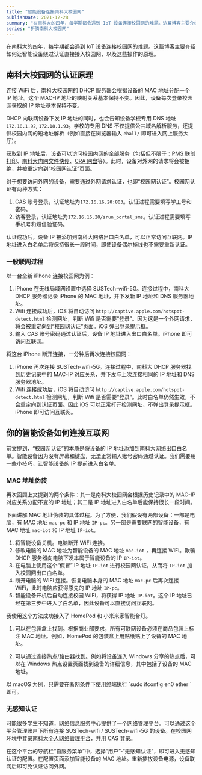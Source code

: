 ```yaml
---
title: "智能设备连接南科大校园网"
publishDate: 2021-12-28
summary: "在南科大的四年，每学期都会遇到 IoT 设备连接校园网的难题。这篇博客主要介绍如何让智能设备绕过认证直接接入校园网，以及这些操作的原理。"
series: "折腾南科大校园网"
---
```


在南科大的四年，每学期都会遇到 IoT 设备连接校园网的难题。这篇博客主要介绍如何让智能设备绕过认证直接接入校园网，以及这些操作的原理。

## 南科大校园网的认证原理

连接 WiFi 后，南科大校园网的 DHCP 服务器会根据设备的 MAC 地址分配一个 IP 地址。这个 MAC-IP 地址的映射关系基本保持不变。因此，设备每次登录校园网获取的 IP 地址基本保持不变。

<Dialog>
  学计算机网络的同学们期末考试前记得背一下 DHCP 的全称。不用谢~
</Dialog>

DHCP 向联网设备下发 IP 地址的同时，也会告知设备学校专用 DNS 地址 `172.18.1.92`, `172.18.1.93`。学校的专用 DNS 不仅提供公共域名解析服务，还提供校园内网的短地址解析（例如直接在浏览器输入 `ehall/` 即可进入网上服务大厅）。

获取到 IP 地址后，设备可以访问校园内网的全部服务（包括但不限于：[PMS 联创打印](http://pms.sustech.edu.cn)、[南科大内网文件快传](https://send.cra.moe)、[CRA 网盘](https://dl.cra.moe)等）。此时，设备对外网的请求将会被拒绝，并被重定向到“校园网认证”页面。

对于想要访问外网的设备，需要通过外网请求认证，也即“校园网认证”。校园网认证有两种方式：

1. CAS 账号登录，认证地址为`172.16.16.20:803`。认证过程需要填写学工号和密码。
2. 访客登录，认证地址为`172.16.16.20/srun_portal_sms`。认证过程需要填写手机号和短信验证码。

认证成功后，设备 IP 被添加到南科大网络出口白名单，可以正常访问互联网。IP 地址进入白名单后将保持很长一段时间，即使设备偶尔掉线也不需要重新认证。

### 一般联网过程

以一台全新 iPhone 连接校园网为例：

1. iPhone 在无线局域网设置中选择 SUSTech-wifi-5G。连接过程中，南科大 DHCP 服务器记录 iPhone 的 MAC 地址，并下发新 IP 地址和 DNS 服务器地址。
2. Wifi 连接成功后，iOS 将自动访问 `http://captive.apple.com/hotspot-detect.html` 检测网址，判断 Wifi 是否需要“登录”。因为这是一个外网请求，将会被重定向到“校园网认证”页面。iOS 弹出登录提示框。
3. 输入 CAS 账号密码通过认证后，设备 IP 地址进入出口白名单。iPhone 即可访问互联网。

将这台 iPhone 断开连接，一分钟后再次连接校园网：

1. iPhone 再次连接 SUSTech-wifi-5G。连接过程中，南科大 DHCP 服务器找到历史记录中的 MAC-IP 对应关系，并下发与上次连接相同的 IP 地址和 DNS 服务器地址。
2. Wifi 连接成功后，iOS 将自动访问 `http://captive.apple.com/hotspot-detect.html` 检测网址，判断 Wifi 是否需要“登录”。此时白名单仍然生效，不会重定向到认证页面。因此 iOS 可以正常打开检测网址，不弹出登录提示框。iPhone 即可访问互联网。

## 你的智能设备如何连接互联网

前文提到，“校园网认证”的本质是将设备的 IP 地址添加到南科大网络出口白名单。智能设备因为没有屏幕和键盘，无法正常输入账号密码通过认证。我们需要用一些小技巧，让智能设备的 IP 提前进入白名单。

### MAC 地址伪装

再次回顾上文提到的两个条件：其一是南科大校园网会根据历史记录中的 MAC-IP 对应关系分配不变的 IP 地址；其二是 IP 地址进入白名单后能保持很长一段时间。

下面讲解 MAC 地址伪装的具体过程。为了方便，我们假设有两部设备：一部是电脑，有 MAC 地址 `mac-pc` 和 IP 地址 `IP-pc`。另一部是需要联网的智能设备，有 MAC 地址 `mac-iot` 和 IP 地址 `IP-iot`。

1. 将智能设备关机。电脑断开 WiFi 连接。
2. 修改电脑的 MAC 地址为智能设备的 MAC 地址 `mac-iot` ，再连接 WiFi。欺骗 DHCP 服务器向电脑下发本属于智能设备的 IP `IP-iot`。
3. 在电脑上使用这个“假冒” IP 地址 `IP-iot` 进行校园网认证，从而将 `IP-iot` 加入校园网出口白名单。
4. 断开电脑的 WiFi 连接。恢复电脑本身的 MAC 地址 `mac-pc` 后再次连接 WiFi，此时电脑应获得原先的 IP 地址 `IP-pc`。
5. 智能设备开机后自动连接校园 WiFi，将获得 IP 地址 `IP-iot`。这个 IP 地址已经在第三步中进入了白名单，因此设备可以直接访问互联网。

我使用这个方法成功接入了 HomePod 和 小米米家智能台灯。

<div className="flex flex-col space-y-2">
<Callout icon="💡" title="如何获取智能设备的 MAC 地址？">

1. 可以在包装盒上找到。根据商业部要求，所有可联网设备必须在商品包装上标注 MAC 地址。例如，HomePod 的包装盒上用贴纸贴上了设备的 MAC 地址。

2. 可以通过连接热点/路由器找到。例如将设备连入 Windows 分享的热点后，可以在 Windows 热点设置页面找到设备的详细信息，其中包括了设备的 MAC 地址。

</Callout>
<Callout icon="💡" title="如何修改电脑的 MAC 地址？">
    以 macOS 为例，只需要在断网条件下使用终端执行 `sudo ifconfig en0 ether <NEW MAC ADDRESS>` 即可。
</Callout>
</div>

### 无感知认证

<Dialog>尝试多次均未成功。此方案仅供参考。</Dialog>

可能很多学生不知道，网络信息服务中心提供了一个网络管理平台。可以通过这个平台管理账户下所有连接 SUSTech-wifi / SUSTech-wifi-5G 的设备。在校园网环境中登录[南科大个人网络管理平台](http://172.16.16.20:8900/home)，并用 CAS 登录。

在这个平台的导航栏“自服务菜单”中，选择“用户”-“无感知认证”，即可进入无感知认证的配置。在配置页面添加智能设备的 MAC 地址。重新插拔设备电源，设备联网后即可免认证访问外网。
